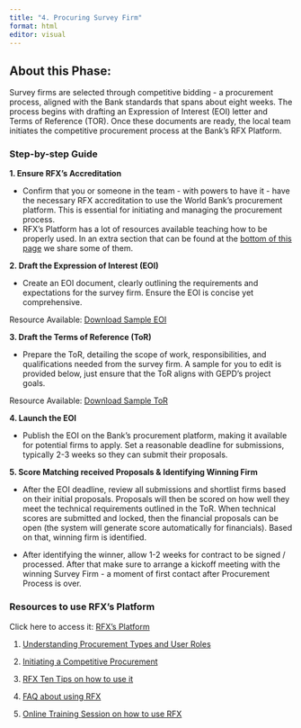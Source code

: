 ```yaml
---
title: "4. Procuring Survey Firm"
format: html
editor: visual
---
```


## About this Phase:

Survey firms are selected through competitive bidding - a procurement process, aligned with the Bank standards that spans about eight weeks. The process begins with drafting an Expression of Interest (EOI) letter and Terms of Reference (TOR). Once these documents are ready, the local team initiates the competitive procurement process at the Bank's RFX Platform.

### Step-by-step Guide

**1. Ensure RFX's Accreditation**

-   Confirm that you or someone in the team - with powers to have it - have the necessary RFX accreditation to use the World Bank's procurement platform. This is essential for initiating and managing the procurement process.
-   RFX's Platform has a lot of resources available teaching how to be properly used. In an extra section that can be found at the [bottom of this page](https://arthurcheib.github.io/gepd-implementation-pck/s4_survey-firm.html#resources-to-use-rfxs-platform) we share some of them.

**2. Draft the Expression of Interest (EOI)**

-   Create an EOI document, clearly outlining the requirements and expectations for the survey firm. Ensure the EOI is concise yet comprehensive.

Resource Available: [Download Sample EOI](https://github.com/ArthurCheib/gepd-implementation-pck/raw/main/websites-materials/step-2/gepd-sampling.R.zip){.btn .btn-primary target="_blank"}

**3. Draft the Terms of Reference (ToR)**

-   Prepare the ToR, detailing the scope of work, responsibilities, and qualifications needed from the survey firm. A sample for you to edit is provided below, just ensure that the ToR aligns with GEPD's project goals.

Resource Available: [Download Sample ToR](https://github.com/ArthurCheib/gepd-implementation-pck/raw/main/websites-materials/step-2/gepd-sampling.R.zip){.btn .btn-primary target="_blank"}

**4. Launch the EOI**

-   Publish the EOI on the Bank's procurement platform, making it available for potential firms to apply. Set a reasonable deadline for submissions, typically 2-3 weeks so they can submit their proposals.

**5. Score Matching received Proposals & Identifying Winning Firm**

-   After the EOI deadline, review all submissions and shortlist firms based on their initial proposals. Proposals will then be scored on how well they meet the technical requirements outlined in the ToR. When technical scores are submitted and locked, then the financial proposals can be open (the system will generate score automatically for financials). Based on that, winning firm is identified.

-   After identifying the winner, allow 1-2 weeks for contract to be signed / processed. After that make sure to arrange a kickoff meeting with the winning Survey Firm - a moment of first contact after Procurement Process is over.

### Resources to use RFX's Platform

Click here to access it: [RFX's Platform](https://worldbankgroup.sharepoint.com.mcas.ms/sites/procurement/SitePages/PublishingPages/WBGeProcure%20RFxNow-1669753217331.aspx)

1.  [Understanding Procurement Types and User Roles](https://worldbankgroup.sharepoint.com.mcas.ms/sites/procurement/Knowledge%20Base/Forms/AllItems.aspx?id=%2Fsites%2Fprocurement%2FKnowledge%20Base%2FRFxNow%20Understanding%20Procurement%20Types%20and%20User%20Roles%2Epdf&parent=%2Fsites%2Fprocurement%2FKnowledge%20Base)

2.  [Initiating a Competitive Procurement](https://worldbankgroup.sharepoint.com.mcas.ms/sites/procurement/Knowledge%20Base/Forms/AllItems.aspx?id=%2Fsites%2Fprocurement%2FKnowledge%20Base%2FRFxNow%20Initiating%20a%20Competitive%20Procurement%2Epdf&parent=%2Fsites%2Fprocurement%2FKnowledge%20Base)

3.  [RFX Ten Tips on how to use it](https://worldbankgroup.sharepoint.com.mcas.ms/sites/procurement/_layouts/15/stream.aspx?id=%2Fsites%2Fprocurement%2FDocuments%2FVideos%2FRFxNow%2010%20Tips%20Updated%2Emp4&ga=1&referrer=StreamWebApp%2EWeb&referrerScenario=AddressBarCopied%2Eview)

4.  [FAQ about using RFX](https://worldbankgroup.sharepoint.com.mcas.ms/sites/procurement/SitePages/SystemPages/Detail.aspx/Documents/mode=view?_Id=238&SiteURL=/sites/procurement)

5.  [Online Training Session on how to use RFX](https://worldbankgroup.sharepoint.com.mcas.ms/sites/procurement/sitepages/publishingpages/Training-10042018-153544.aspx)
